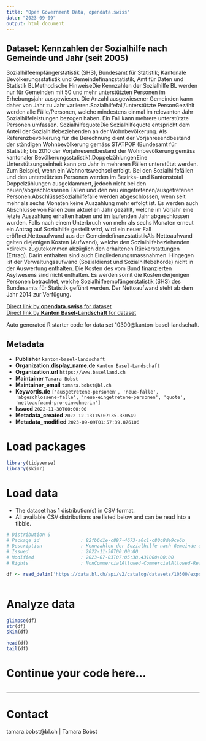 ```yaml
---
title: "Open Government Data, opendata.swiss"
date: "2023-09-09"
output: html_document
---
```


## Dataset: Kennzahlen der Sozialhilfe nach Gemeinde und Jahr (seit 2005)

Sozialhilfeempfängerstatistik (SHS), Bundesamt für Statistik; Kantonale Bevölkerungsstatistik und Gemeindefinanzstatistik, Amt für Daten und Statistik BLMethodische HinweiseDie Kennzahlen der Sozialhilfe BL werden nur für Gemeinden mit 50 und mehr unterstützten Personen im Erhebungsjahr ausgewiesen. Die Anzahl ausgewiesener Gemeinden kann daher von Jahr zu Jahr variieren.Sozialhilfefall/unterstützte PersonGezählt werden alle Fälle/Personen, welche mindestens einmal im relevanten Jahr Sozialhilfeleistungen bezogen haben. Ein Fall kann mehrere unterstützte Personen umfassen. SozialhilfequoteDie Sozialhilfequote entspricht dem Anteil der Sozialhilfebeziehenden an der Wohnbevölkerung. Als Referenzbevölkerung für die Berechnung dient der Vorjahresendbestand der ständigen Wohnbevölkerung gemäss STATPOP (Bundesamt für Statistik; bis 2010 der Vorjahresendbestand der Wohnbevölkerung gemäss kantonaler Bevölkerungsstatistik).DoppelzählungenEine Unterstützungseinheit kann pro Jahr in mehreren Fällen unterstützt werden. Zum Beispiel, wenn ein Wohnortswechsel erfolgt. Bei den Sozialhilfefällen und den unterstützten Personen werden im Bezirks- und Kantonstotal Doppelzählungen ausgeklammert, jedoch nicht bei den neuen/abgeschlossenen Fällen und den neu eingetretenen/ausgetretenen Personen.AbschlüsseSozialhilfefälle werden abgeschlossen, wenn seit mehr als sechs Monaten keine Auszahlung mehr erfolgt ist. Es werden auch Abschlüsse von Fällen zum aktuellen Jahr gezählt, welche im Vorjahr eine letzte Auszahlung erhalten haben und im laufenden Jahr abgeschlossen wurden. Falls nach einem Unterbruch von mehr als sechs Monaten erneut ein Antrag auf Sozialhilfe gestellt wird, wird ein neuer Fall eröffnet.Nettoaufwand aus der GemeindefinanzstatistikAls Nettoaufwand gelten diejenigen Kosten (Aufwand), welche den Sozialhilfebeziehenden «direkt» zugutekommen abzüglich den erhaltenen Rückerstattungen (Ertrag). Darin enthalten sind auch Eingliederungsmassnahmen. Hingegen ist der Verwaltungsaufwand (Sozialdienst und Sozialhilfebehörde) nicht in der Auswertung enthalten. Die Kosten des vom Bund finanzierten Asylwesens sind nicht enthalten. Es werden somit die Kosten derjenigen Personen betrachtet, welche Sozialhilfeempfängerstatistik (SHS) des Bundesamts für Statistik geführt werden. Der Nettoaufwand steht ab dem Jahr 2014 zur Verfügung.

[Direct link by **opendata.swiss** for dataset](https://opendata.swiss/de/dataset/kennzahlen-der-sozialhilfe-nach-gemeinde-und-jahr-ab-2005)<br>
[Direct link by **Kanton Basel-Landschaft** for dataset](https://data.bl.ch/explore/dataset/10300/)

Auto generated R starter code for data set 10300@kanton-basel-landschaft.

## Metadata

- **Publisher** `kanton-basel-landschaft`
- **Organization.display_name.de** `Kanton Basel-Landschaft`
- **Organization.url** `https://www.baselland.ch`
- **Maintainer** `Tamara Bobst`
- **Maintainer_email** `tamara.bobst@bl.ch`
- **Keywords.de** `['ausgetretene-personen', 'neue-falle', 'abgeschlossene-falle', 'neue-eingetretene-personen', 'quote', 'nettoaufwand-pro-einwohnerin']`
- **Issued** `2022-11-30T00:00:00`
- **Metadata_created** `2022-12-13T15:07:35.330549`
- **Metadata_modified** `2023-09-09T01:57:39.876106`


# Load packages

```r

library(tidyverse)
library(skimr)

```

# Load data

-   The dataset has 1 distribution(s) in CSV format.
-   All available CSV distributions are listed below and can be read into a tibble.

```r

# Distribution 0
# Package_id               : 82fb6d1e-c897-4673-a0c1-c80c8de9ce6b
# Description              : Kennzahlen der Sozialhilfe nach Gemeinde und Jahr (seit 2005) (csv)
# Issued                   : 2022-11-30T00:00:00
# Modified                 : 2023-07-03T07:05:38.431000+00:00
# Rights                   : NonCommercialAllowed-CommercialAllowed-ReferenceRequired

df <- read_delim('https://data.bl.ch/api/v2/catalog/datasets/10300/exports/csv')



```

# Analyze data

```r

glimpse(df)
str(df)
skim(df)

head(df)
tail(df)

```

# Continue your code here...

```r

```

------------------------------------------------------------------------

# Contact

tamara.bobst@bl.ch | Tamara Bobst
